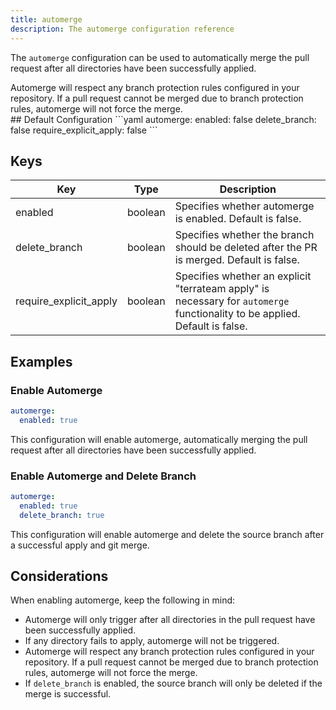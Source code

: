 ```yaml
---
title: automerge
description: The automerge configuration reference
---
```


The `automerge` configuration can be used to automatically merge the pull request after all directories have been successfully applied.
<Aside type="caution" title="Branch Protection Rules">
Automerge will respect any branch protection rules configured in your repository. If a pull request cannot be merged due to branch protection rules, automerge will not force the merge.
</Aside>
## Default Configuration
```yaml
automerge:
  enabled: false
  delete_branch: false
  require_explicit_apply: false
```

## Keys
| Key | Type | Description |
| --- | --- | --- |
| enabled | boolean | Specifies whether automerge is enabled. Default is false. |
| delete_branch | boolean | Specifies whether the branch should be deleted after the PR is merged. Default is false. |
| require_explicit_apply | boolean | Specifies whether an explicit "terrateam apply" is necessary for `automerge` functionality to be applied. Default is false. |

## Examples
### Enable Automerge
```yaml
automerge:
  enabled: true
```
This configuration will enable automerge, automatically merging the pull request after all directories have been successfully applied.

### Enable Automerge and Delete Branch
```yaml
automerge:
  enabled: true
  delete_branch: true
```

This configuration will enable automerge and delete the source branch after a successful apply and git merge.

## Considerations
When enabling automerge, keep the following in mind:
- Automerge will only trigger after all directories in the pull request have been successfully applied.
- If any directory fails to apply, automerge will not be triggered.
- Automerge will respect any branch protection rules configured in your repository. If a pull request cannot be merged due to branch protection rules, automerge will not force the merge.
- If `delete_branch` is enabled, the source branch will only be deleted if the merge is successful.
